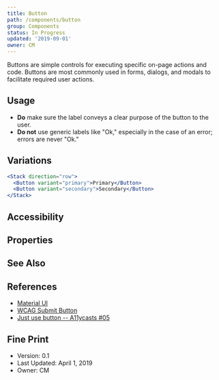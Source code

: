 ```yaml
---
title: Button
path: /components/button
group: Components
status: In Progress
updated: '2019-09-01'
owner: CM
---
```


Buttons are simple controls for executing specific on-page actions and code. Buttons are most commonly used in forms, dialogs, and modals to facilitate required user actions.

## Usage

- **Do** make sure the label conveys a clear purpose of the button to the user.
- **Do not** use generic labels like "Ok," especially in the case of an error; errors are never "Ok."

## Variations

```jsx
<Stack direction="row">
  <Button variant="primary">Primary</Button>
  <Button variant="secondary">Secondary</Button>
</Stack>
```

## Accessibility

## Properties

## See Also

## References

- [Material UI](https://material.io/components/buttons/)
- [WCAG Submit Button](https://www.w3.org/WAI/WCAG21/Techniques/general/G80)
- [Just use button -- A11ycasts #05](https://www.youtube.com/watch?v=CZGqnp06DnI)

## Fine Print

- Version: 0.1
- Last Updated: April 1, 2019
- Owner: CM
